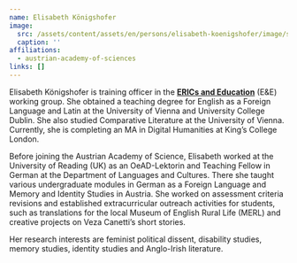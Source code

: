 ```yaml
---
name: Elisabeth Königshofer
image:
  src: /assets/content/assets/en/persons/elisabeth-koenigshofer/image/src.webp
  caption: ''
affiliations:
  - austrian-academy-of-sciences
links: []
---
```

Elisabeth Königshofer is training officer in the [**ERICs and Education**](https://www.oeaw.ac.at/acdh/about/structure/erics-and-education) (E\&E) working group. She obtained a teaching degree for English as a Foreign Language and Latin at the University of Vienna and University College Dublin. She also studied Comparative Literature at the University of Vienna. Currently, she is completing an MA in Digital Humanities at King’s College London.

Before joining the Austrian Academy of Science, Elisabeth worked at the University of Reading (UK) as an OeAD-Lektorin and Teaching Fellow in German at the Department of Languages and Cultures. There she taught various undergraduate modules in German as a Foreign Language and Memory and Identity Studies in Austria. She worked on assessment criteria revisions and established extracurricular outreach activities for students, such as translations for the local Museum of English Rural Life (MERL) and creative projects on Veza Canetti’s short stories.

Her research interests are feminist political dissent, disability studies, memory studies, identity studies and Anglo-Irish literature.
